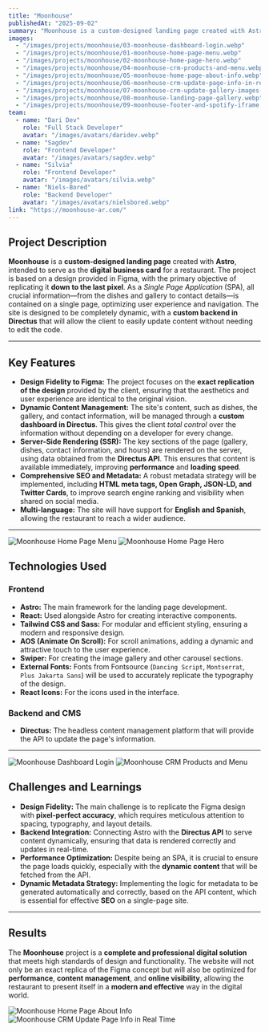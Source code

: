 ```yaml
---
title: "Moonhouse"
publishedAt: "2025-09-02"
summary: "Moonhouse is a custom-designed landing page created with Astro, intended to serve as the digital business card for a restaurant. The project is based on a design provided in Figma, with the primary objective of replicating it down to the last pixel."
images:
  - "/images/projects/moonhouse/03-moonhouse-dashboard-login.webp"
  - "/images/projects/moonhouse/01-moonhouse-home-page-menu.webp"
  - "/images/projects/moonhouse/02-moonhouse-home-page-hero.webp"
  - "/images/projects/moonhouse/04-moonhouse-crm-products-and-menu.webp"
  - "/images/projects/moonhouse/05-moonhouse-home-page-about-info.webp"
  - "/images/projects/moonhouse/06-moonhouse-crm-update-page-info-in-real-time.webp"
  - "/images/projects/moonhouse/07-moonhouse-crm-update-gallery-images-in-real-time.webp"
  - "/images/projects/moonhouse/08-moonhouse-landing-page-gallery.webp"
  - "/images/projects/moonhouse/09-moonhouse-footer-and-spotify-iframe.webp"
team:
  - name: "Dari Dev"
    role: "Full Stack Developer"
    avatar: "/images/avatars/daridev.webp"
  - name: "Sagdev"
    role: "Frontend Developer"
    avatar: "/images/avatars/sagdev.webp"
  - name: "Silvia"
    role: "Frontend Developer"
    avatar: "/images/avatars/silvia.webp"
  - name: "Niels-Bored"
    role: "Backend Developer"
    avatar: "/images/avatars/nielsbored.webp"
link: "https://moonhouse-ar.com/"
---
```


## Project Description

**Moonhouse** is a **custom-designed landing page** created with **Astro**, intended to serve as the **digital business card** for a restaurant. The project is based on a design provided in Figma, with the primary objective of replicating it **down to the last pixel**. As a *Single Page Application* (SPA), all crucial information—from the dishes and gallery to contact details—is contained on a single page, optimizing user experience and navigation. The site is designed to be completely dynamic, with a **custom backend in Directus** that will allow the client to easily update content without needing to edit the code.

---

## **Key Features**

* **Design Fidelity to Figma:** The project focuses on the **exact replication of the design** provided by the client, ensuring that the aesthetics and user experience are identical to the original vision.
* **Dynamic Content Management:** The site's content, such as dishes, the gallery, and contact information, will be managed through a **custom dashboard in Directus**. This gives the client _total control_ over the information without depending on a developer for every change.
* **Server-Side Rendering (SSR):** The key sections of the page (gallery, dishes, contact information, and hours) are rendered on the server, using data obtained from the **Directus API**. This ensures that content is available immediately, improving **performance** and **loading speed**.
* **Comprehensive SEO and Metadata:** A robust metadata strategy will be implemented, including **HTML meta tags, Open Graph, JSON-LD, and Twitter Cards**, to improve search engine ranking and visibility when shared on social media.
* **Multi-language:** The site will have support for **English and Spanish**, allowing the restaurant to reach a wider audience.

---

![Moonhouse Home Page Menu](/images/projects/moonhouse/01-moonhouse-home-page-menu.webp)
![Moonhouse Home Page Hero](/images/projects/moonhouse/02-moonhouse-home-page-hero.webp)

## **Technologies Used**

### **Frontend**

* **Astro:** The main framework for the landing page development.
* **React:** Used alongside Astro for creating interactive components.
* **Tailwind CSS and Sass:** For modular and efficient styling, ensuring a modern and responsive design.
* **AOS (Animate On Scroll):** For scroll animations, adding a dynamic and attractive touch to the user experience.
* **Swiper:** For creating the image gallery and other carousel sections.
* **External Fonts:** Fonts from Fontsource (`Dancing Script`, `Montserrat`, `Plus Jakarta Sans`) will be used to accurately replicate the typography of the design.
* **React Icons:** For the icons used in the interface.

### **Backend and CMS**

* **Directus:** The headless content management platform that will provide the API to update the page's information.

---

![Moonhouse Dashboard Login](/images/projects/moonhouse/03-moonhouse-dashboard-login.webp)
![Moonhouse CRM Products and Menu](/images/projects/moonhouse/04-moonhouse-crm-products-and-menu.webp)

## **Challenges and Learnings**

* **Design Fidelity:** The main challenge is to replicate the Figma design with **pixel-perfect accuracy**, which requires meticulous attention to spacing, typography, and layout details.
* **Backend Integration:** Connecting Astro with the **Directus API** to serve content dynamically, ensuring that data is rendered correctly and updates in real-time.
* **Performance Optimization:** Despite being an SPA, it is crucial to ensure the page loads quickly, especially with the **dynamic content** that will be fetched from the API.
* **Dynamic Metadata Strategy:** Implementing the logic for metadata to be generated automatically and correctly, based on the API content, which is essential for effective **SEO** on a single-page site.

---

## **Results**

The **Moonhouse** project is a **complete and professional digital solution** that meets high standards of design and functionality. The website will not only be an exact replica of the Figma concept but will also be optimized for **performance**, **content management**, and **online visibility**, allowing the restaurant to present itself in a **modern and effective** way in the digital world.

![Moonhouse Home Page About Info](/images/projects/moonhouse/05-moonhouse-home-page-about-info.webp)
![Moonhouse CRM Update Page Info in Real Time](/images/projects/moonhouse/06-moonhouse-crm-update-page-info-in-real-time.webp)